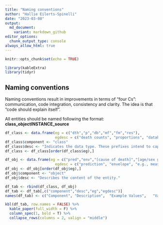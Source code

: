 ```yaml
---
title: "Naming conventions"
author: "Hallie Eilerts-Spinelli"
date: "2023-03-08"
output:
  md_document:
    variant: markdown_github
editor_options: 
  chunk_output_type: console
always_allow_html: true
---
```


```r
knitr::opts_chunk$set(echo = TRUE)

library(kableExtra)
library(tidyr)

```


## Naming conventions

Naming conventions result in improvements in terms of "four Cs": communication, code integration, consistency and clarity. The idea is that "code should explain itself".

All entities should be named following the format: **class_objectINSTANCE_source**


```r
df_class <- data.frame(eg = c("dth","p","db","mf","fm","res"),
                       egdesc = c("death counts", "proportions", "database", "model frame", "fitted model", "results"))
df_class$component <- "class"
df_class$desc <- "Indicates the data type. These prefixes intend to capture the distinguishing aspect of the entity, rather than the type of data in a strict sense."
df_class <- df_class[order(df_class$eg),]

df_obj <- data.frame(eg = c("pred","env","[cause of death]","[age/sex group]"),
                       egdesc = c("prediction", "envelope", "e.g., meas, tb, collectvio", "0to1, 1to59, 5to9, 10to14, 15to19f, 15to19m"))
df_obj <- df_obj[order(df_obj$eg),]
df_obj$component <- "object"
df_obj$desc <- "Describes the content of the entity."

df_tab <- rbind(df_class, df_obj)
df_tab <- df_tab[,c("component","desc","eg","egdesc")]
names(df_tab) <- c("Component",	"Description",	"Example Values",	"Value Description")

kbl(df_tab, row.names = FALSE) %>%
  kable_paper(full_width = F) %>%
  column_spec(1, bold = T) %>%
  collapse_rows(columns = 2, valign = "middle")
```


